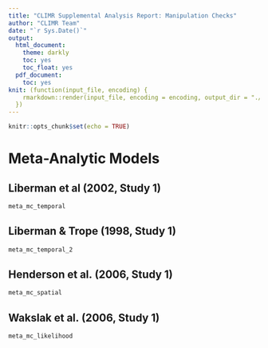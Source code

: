 ```yaml
---
title: "CLIMR Supplemental Analysis Report: Manipulation Checks"
author: "CLIMR Team"
date: "`r Sys.Date()`"
output:
  html_document:
    theme: darkly
    toc: yes
    toc_float: yes
  pdf_document:
    toc: yes
knit: (function(input_file, encoding) {
    rmarkdown::render(input_file, encoding = encoding, output_dir = "./reports/")
  })
---
```


```r
knitr::opts_chunk$set(echo = TRUE)
```

# Meta-Analytic Models

## Liberman et al (2002, Study 1)

```r
meta_mc_temporal
```

## Liberman & Trope (1998, Study 1)

```r
meta_mc_temporal_2
```

## Henderson et al. (2006, Study 1)

```r
meta_mc_spatial
```

## Wakslak et al. (2006, Study 1)

```r
meta_mc_likelihood
```
